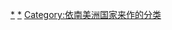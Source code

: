 {{Categories by country|nocat}}

[[Category:各國交通|*]]
[[Category:南美洲交通|*]]
[[Category:依南美洲国家来作的分类|Category:依南美洲国家来作的分类]]